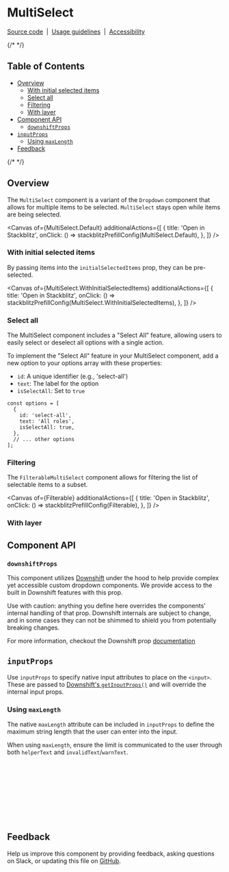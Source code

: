 

<Meta isTemplate />

# MultiSelect

[Source code](https://github.com/carbon-design-system/carbon/tree/main/packages/react/src/components/MultiSelect)
&nbsp;|&nbsp;
[Usage guidelines](https://www.carbondesignsystem.com/components/dropdown/usage#multiselect)
&nbsp;|&nbsp;
[Accessibility](https://www.carbondesignsystem.com/components/dropdown/accessibility)

{/* <!-- START doctoc generated TOC please keep comment here to allow auto update --> <!-- DON'T EDIT THIS SECTION, INSTEAD RE-RUN doctoc TO UPDATE --> */}

## Table of Contents

- [Overview](#overview)
  - [With initial selected items](#with-initial-selected-items)
  - [Select all](#select-all)
  - [Filtering](#filtering)
  - [With layer](#with-layer)
- [Component API](#component-api)
  - [`downshiftProps`](#downshiftprops)
- [`inputProps`](#inputprops)
  - [Using `maxLength`](#using-maxlength)
- [Feedback](#feedback)

{/* <!-- END doctoc generated TOC please keep comment here to allow auto update --> */}

## Overview

The `MultiSelect` component is a variant of the `Dropdown` component that allows
for multiple items to be selected. `MultiSelect` stays open while items are
being selected.

<Canvas
  of={MultiSelect.Default}
  additionalActions={[
    {
      title: 'Open in Stackblitz',
      onClick: () => stackblitzPrefillConfig(MultiSelect.Default),
    },
  ]}
/>

### With initial selected items

By passing items into the `initialSelectedItems` prop, they can be pre-selected.

<Canvas
  of={MultiSelect.WithInitialSelectedItems}
  additionalActions={[
    {
      title: 'Open in Stackblitz',
      onClick: () =>
        stackblitzPrefillConfig(MultiSelect.WithInitialSelectedItems),
    },
  ]}
/>

### Select all

The MultiSelect component includes a "Select All" feature, allowing users to
easily select or deselect all options with a single action.

To implement the "Select All" feature in your MultiSelect component, add a new
option to your options array with these properties:

- `id`: A unique identifier (e.g., 'select-all')
- `text`: The label for the option
- `isSelectAll`: Set to `true`

```
const options = [
  {
    id: 'select-all',
    text: 'All roles',
    isSelectAll: true,
  },
  // ... other options
];
```

### Filtering

The `FilterableMultiSelect` component allows for filtering the list of
selectable items to a subset.

<Canvas
  of={Filterable}
  additionalActions={[
    {
      title: 'Open in Stackblitz',
      onClick: () => stackblitzPrefillConfig(Filterable),
    },
  ]}
/>

### With layer

<Canvas of={MultiSelect.WithLayerMultiSelect} />

## Component API

### `downshiftProps`

This component utilizes [Downshift](https://www.downshift-js.com/) under the
hood to help provide complex yet accessible custom dropdown components. We
provide access to the built in Downshift features with this prop.

Use with caution: anything you define here overrides the components' internal
handling of that prop. Downshift internals are subject to change, and in some
cases they can not be shimmed to shield you from potentially breaking changes.

For more information, checkout the Downshift prop
[documentation](https://www.downshift-js.com/downshift#props-used-in-examples)

<ArgTypes />

## `inputProps`

Use `inputProps` to specify native input attributes to place on the `<input>`.  
These are passed to [Downshift's `getInputProps()`](https://github.com/downshift-js/downshift?tab=readme-ov-file#getinputprops) 
and will override the internal input props.


### Using `maxLength`

The native `maxLength` attribute can be included in `inputProps` to define the maximum string length that the user can enter into the input.

When using `maxLength`, ensure the limit is communicated to the user through both `helperText` and `invalidText`/`warnText`.

```jsx
<FilterableMultiSelect
  inputProps={{ maxLength: 5 }}
  id="test-combo"
  items={[{ label: 'Item 1' }]}
  titleText="Abbreviation"
  helperText="Provide an abbreviation that is 5 characters or less"
  invalidText="Abbreviations must be 5 characters or less"
  warnText="Abbreviations must be 5 characters or less"
/>
```

## Feedback

Help us improve this component by providing feedback, asking questions on Slack,
or updating this file on
[GitHub](https://github.com/carbon-design-system/carbon/edit/main/packages/react/src/components/MultiSelect/MultiSelect.mdx).
